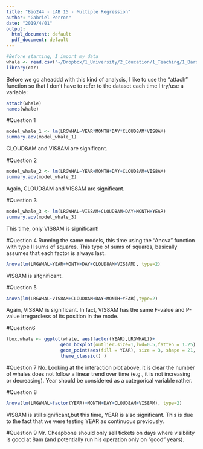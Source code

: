 ```yaml
---
title: "Bio244 - LAB 15 - Multiple Regression"
author: "Gabriel Perron"
date: "2019/4/01"
output:
  html_document: default
  pdf_document: default
---
```



```r
#Before starting, I import my data
whale <- read.csv("~/Dropbox/1_University/2_Education/1_Teaching/1_Bard/1_Courses/2_Biostats/0_Data_set/whale.csv", header=TRUE)
library(car)
```

Before we go aheaddd with this kind of analysis, I like to use the "attach" function so that I don't have to refer to the dataset each time I try/use a variable:  
```r
attach(whale)
names(whale)
```

#Question 1
```r
model_whale_1 <- lm(LRGWHAL~YEAR*MONTH*DAY*CLOUD8AM*VIS8AM)
summary.aov(model_whale_1)
```
CLOUD8AM and VIS8AM are significant.  
  
#Question 2
```r
model_whale_2 <- lm(LRGWHAL~YEAR+MONTH+DAY+CLOUD8AM+VIS8AM)
summary.aov(model_whale_2)
```
Again, CLOUD8AM and VIS8AM are significant.  
  

#Question 3
```r
model_whale_3 <- lm(LRGWHAL~VIS8AM+CLOUD8AM+DAY+MONTH+YEAR)
summary.aov(model_whale_3)
```
This time, only VIS8AM is significant!
  
  
#Question 4
Running the same models, this time using the "Anova" function with type II sums of squares. This type of sums of squares, basically assumes that each factor is always last.
```r
Anova(lm(LRGWHAL~YEAR+MONTH+DAY+CLOUD8AM+VIS8AM), type=2)
```
VIS8AM is sifgnificant.

#Question 5
```r
Anova(lm(LRGWHAL~VIS8AM+CLOUD8AM+DAY+MONTH+YEAR),type=2)
```
Again, VIS8AM is significant. In fact, VIS8AM has the same F-value and P-value irregardless of its position in the mode.


#Question6
```r
(box.whale <- ggplot(whale, aes(factor(YEAR),LRGWHAL))+
                    geom_boxplot(outlier.size=1,lwd=0.5,fatten = 1.25)  +
                    geom_point(aes(fill = YEAR), size = 3, shape = 21, position = position_jitterdodge()) +
                    theme_classic() )
```

#Question 7
No. Looking at the interaction plot above, it is clear the number of whales does not follow a linear trend over time (e.g., it is not increasing or decreasing). Year should be considered as a categorical variable rather.

#Question 8
```r
Anova(lm(LRGWHAL~factor(YEAR)+MONTH+DAY+CLOUD8AM+VIS8AM), type=2)
```
VIS8AM is still significant,but this time, YEAR is also significant. This is due to the fact that we were testing YEAR as continuous previously.

#Question 9
Mr. Cheapbone should only sell tickets on days where visibility is good at 8am (and potentially run his operation only on "good" years).
